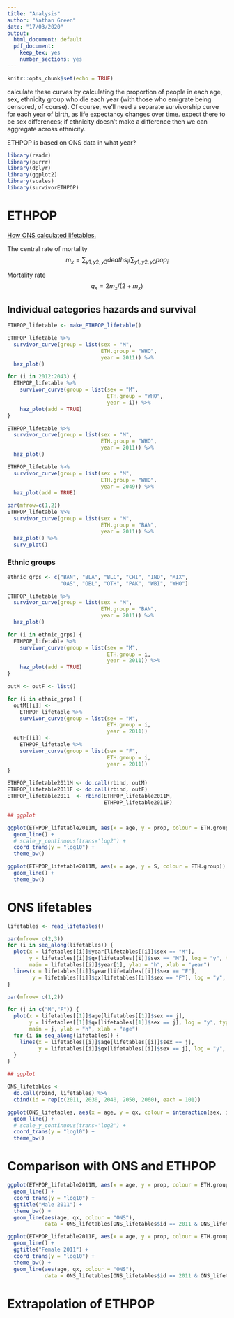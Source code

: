 ```yaml
---
title: "Analysis"
author: "Nathan Green"
date: "17/03/2020"
output:
  html_document: default
  pdf_document: 
    keep_tex: yes
    number_sections: yes
---
```


```r
knitr::opts_chunk$set(echo = TRUE)
```

calculate these curves by calculating the proportion of people in each age, sex, ethnicity group who die each year (with those who emigrate being censored, of course).
Of course, we'll need a separate survivorship curve for each year of birth, as life expectancy changes over time.
expect there to be sex differences; if ethnicity doesn't make a difference then we can aggregate across ethnicity.

ETHPOP is based on ONS data in what year?


```r
library(readr)
library(purrr)
library(dplyr)
library(ggplot2)
library(scales)
library(survivorETHPOP)
```

# ETHPOP

[How ONS calculated lifetables.](https://www.ons.gov.uk/peoplepopulationandcommunity/healthandsocialcare/healthandlifeexpectancies/methodologies/guidetocalculatingnationallifetables)

The central rate of mortality
$$
m_x = \sum_{y1,y2,y3} deaths_i/ \sum_{y1,y2,y3} pop_i
$$

Mortality rate
$$
q_x = 2 m_x/(2 + m_x)
$$


## Individual categories hazards and survival

```r

ETHPOP_lifetable <- make_ETHPOP_lifetable()

ETHPOP_lifetable %>% 
  survivor_curve(group = list(sex = "M",
                              ETH.group = "WHO",
                              year = 2011)) %>%
  haz_plot()

for (i in 2012:2043) {
  ETHPOP_lifetable %>% 
    survivor_curve(group = list(sex = "M",
                                ETH.group = "WHO",
                                year = i)) %>% 
    haz_plot(add = TRUE)
}

ETHPOP_lifetable %>% 
  survivor_curve(group = list(sex = "M",
                              ETH.group = "WHO",
                              year = 2011)) %>% 
  haz_plot()

ETHPOP_lifetable %>% 
  survivor_curve(group = list(sex = "M",
                              ETH.group = "WHO",
                              year = 2049)) %>% 
  haz_plot(add = TRUE)

par(mfrow=c(1,2))
ETHPOP_lifetable %>% 
  survivor_curve(group = list(sex = "M",
                              ETH.group = "BAN",
                              year = 2011)) %>% 
  haz_plot() %>% 
  surv_plot()
```

### Ethnic groups

```r
ethnic_grps <- c("BAN", "BLA", "BLC", "CHI", "IND", "MIX",
                 "OAS", "OBL", "OTH", "PAK", "WBI", "WHO")

ETHPOP_lifetable %>% 
  survivor_curve(group = list(sex = "M",
                              ETH.group = "BAN",
                              year = 2011)) %>% 
  haz_plot()

for (i in ethnic_grps) {
  ETHPOP_lifetable %>% 
    survivor_curve(group = list(sex = "M",
                                ETH.group = i,
                                year = 2011)) %>% 
    haz_plot(add = TRUE)
}

outM <- outF <- list()

for (i in ethnic_grps) {
  outM[[i]] <-
    ETHPOP_lifetable %>% 
    survivor_curve(group = list(sex = "M",
                                ETH.group = i,
                                year = 2011)) 
  outF[[i]] <-
    ETHPOP_lifetable %>% 
    survivor_curve(group = list(sex = "F",
                                ETH.group = i,
                                year = 2011)) 
}

ETHPOP_lifetable2011M <- do.call(rbind, outM)
ETHPOP_lifetable2011F <- do.call(rbind, outF)
ETHPOP_lifetable2011  <- rbind(ETHPOP_lifetable2011M,
                               ETHPOP_lifetable2011F) 

## ggplot

ggplot(ETHPOP_lifetable2011M, aes(x = age, y = prop, colour = ETH.group)) +
  geom_line() +
  # scale_y_continuous(trans='log2') +
  coord_trans(y = "log10") +
  theme_bw()

ggplot(ETHPOP_lifetable2011M, aes(x = age, y = S, colour = ETH.group)) +
  geom_line() +
  theme_bw()
```

# ONS lifetables

```r

lifetables <- read_lifetables()

par(mfrow= c(2,3))
for (i in seq_along(lifetables)) {
  plot(x = lifetables[[i]]$year[lifetables[[i]]$sex == "M"],
       y = lifetables[[i]]$qx[lifetables[[i]]$sex == "M"], log = "y", type = "l",
       main = lifetables[[i]]$year[1], ylab = "h", xlab = "year")
  lines(x = lifetables[[i]]$year[lifetables[[i]]$sex == "F"],
        y = lifetables[[i]]$qx[lifetables[[i]]$sex == "F"], log = "y", type = "l", col = "red")
}

par(mfrow= c(1,2))

for (j in c("M","F")) {
  plot(x = lifetables[[1]]$age[lifetables[[1]]$sex == j],
       y = lifetables[[1]]$qx[lifetables[[1]]$sex == j], log = "y", type = "l",
       main = j, ylab = "h", xlab = "age")
  for (i in seq_along(lifetables)) {
    lines(x = lifetables[[i]]$age[lifetables[[i]]$sex == j],
          y = lifetables[[i]]$qx[lifetables[[i]]$sex == j], log = "y", type = "l", col = i)
  }
}

## ggplot

ONS_lifetables <-
  do.call(rbind, lifetables) %>% 
  cbind(id = rep(c(2011, 2030, 2040, 2050, 2060), each = 101))

ggplot(ONS_lifetables, aes(x = age, y = qx, colour = interaction(sex, id))) +
  geom_line() +
  # scale_y_continuous(trans='log2') +
  coord_trans(y = "log10") +
  theme_bw()

```

# Comparison with ONS and ETHPOP

```r

ggplot(ETHPOP_lifetable2011M, aes(x = age, y = prop, colour = ETH.group)) +
  geom_line() +
  coord_trans(y = "log10") +
  ggtitle("Male 2011") +
  theme_bw() +
  geom_line(aes(age, qx, colour = "ONS"),
            data = ONS_lifetables[ONS_lifetables$id == 2011 & ONS_lifetables$sex == "M", ], colour = "black")

ggplot(ETHPOP_lifetable2011F, aes(x = age, y = prop, colour = ETH.group)) +
  geom_line() +
  ggtitle("Female 2011") +
  coord_trans(y = "log10") +
  theme_bw() +
  geom_line(aes(age, qx, colour = "ONS"),
            data = ONS_lifetables[ONS_lifetables$id == 2011 & ONS_lifetables$sex == "F", ], colour = "black")
```



# Extrapolation of ETHPOP

